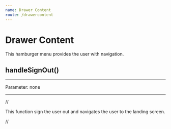 ```yaml
---
name: Drawer Content
route: /drawercontent
---
```


# Drawer Content

This hamburger menu provides the user with navigation.

## handleSignOut()

---

Parameter: none

---

//

This function sign the user out and navigates the user to the landing screen.

//
